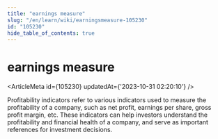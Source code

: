 ```yaml
---
title: "earnings measure"
slug: "/en/learn/wiki/earningsmeasure-105230"
id: "105230"
hide_table_of_contents: true
---
```



# earnings measure

<ArticleMeta id={105230} updatedAt={'2023-10-31 02:20:10'} />
<div className='border-solid border-b border-t-0 my-4 border-[var(--ifm-color-gray-300)]' />

Profitability indicators refer to various indicators used to measure the profitability of a company, such as net profit, earnings per share, gross profit margin, etc. These indicators can help investors understand the profitability and financial health of a company, and serve as important references for investment decisions.
